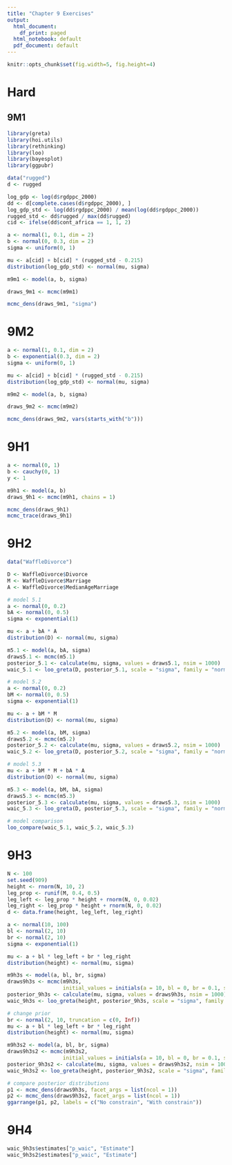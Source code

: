```yaml
---
title: "Chapter 9 Exercises"
output:
  html_document:
    df_print: paged
  html_notebook: default
  pdf_document: default
---
```


```r
knitr::opts_chunk$set(fig.width=5, fig.height=4) 
```

# Hard

## 9M1

```r
library(greta)
library(hoi.utils)
library(rethinking)
library(loo)
library(bayesplot)
library(ggpubr)

data("rugged")
d <- rugged

log_gdp <- log(d$rgdppc_2000)
dd <- d[complete.cases(d$rgdppc_2000), ]
log_gdp_std <- log(dd$rgdppc_2000) / mean(log(dd$rgdppc_2000))
rugged_std <- dd$rugged / max(dd$rugged)
cid <- ifelse(dd$cont_africa == 1, 1, 2)

a <- normal(1, 0.1, dim = 2)
b <- normal(0, 0.3, dim = 2)
sigma <- uniform(0, 1)

mu <- a[cid] + b[cid] * (rugged_std - 0.215)
distribution(log_gdp_std) <- normal(mu, sigma)

m9m1 <- model(a, b, sigma)

draws_9m1 <- mcmc(m9m1)

mcmc_dens(draws_9m1, "sigma")
```

# 9M2

```r
a <- normal(1, 0.1, dim = 2)
b <- exponential(0.3, dim = 2)
sigma <- uniform(0, 1)

mu <- a[cid] + b[cid] * (rugged_std - 0.215)
distribution(log_gdp_std) <- normal(mu, sigma)

m9m2 <- model(a, b, sigma)

draws_9m2 <- mcmc(m9m2)

mcmc_dens(draws_9m2, vars(starts_with("b")))
```

# 9H1

```r
a <- normal(0, 1)
b <- cauchy(0, 1)
y <- 1

m9h1 <- model(a, b)
draws_9h1 <- mcmc(m9h1, chains = 1)

mcmc_dens(draws_9h1)
mcmc_trace(draws_9h1)
```

# 9H2

```r
data("WaffleDivorce")

D <- WaffleDivorce$Divorce
M <- WaffleDivorce$Marriage
A <- WaffleDivorce$MedianAgeMarriage

# model 5.1
a <- normal(0, 0.2)
bA <- normal(0, 0.5)
sigma <- exponential(1)

mu <- a + bA * A
distribution(D) <- normal(mu, sigma)

m5.1 <- model(a, bA, sigma)
draws5.1 <- mcmc(m5.1)
posterior_5.1 <- calculate(mu, sigma, values = draws5.1, nsim = 1000)
waic_5.1 <- loo_greta(D, posterior_5.1, scale = "sigma", family = "normal", method = "waic")

# model 5.2
a <- normal(0, 0.2)
bM <- normal(0, 0.5)
sigma <- exponential(1)

mu <- a + bM * M
distribution(D) <- normal(mu, sigma)

m5.2 <- model(a, bM, sigma)
draws5.2 <- mcmc(m5.2)
posterior_5.2 <- calculate(mu, sigma, values = draws5.2, nsim = 1000)
waic_5.2 <- loo_greta(D, posterior_5.2, scale = "sigma", family = "normal", method = "waic")

# model 5.3
mu <- a + bM * M + bA * A
distribution(D) <- normal(mu, sigma)

m5.3 <- model(a, bM, bA, sigma)
draws5.3 <- mcmc(m5.3)
posterior_5.3 <- calculate(mu, sigma, values = draws5.3, nsim = 1000)
waic_5.3 <- loo_greta(D, posterior_5.3, scale = "sigma", family = "normal", method = "waic")

# model comparison
loo_compare(waic_5.1, waic_5.2, waic_5.3)
```

# 9H3

```r
N <- 100
set.seed(909)
height <- rnorm(N, 10, 2)
leg_prop <- runif(M, 0.4, 0.5)
leg_left <- leg_prop * height + rnorm(N, 0, 0.02)
leg_right <- leg_prop * height + rnorm(N, 0, 0.02)
d <- data.frame(height, leg_left, leg_right)

a <- normal(10, 100)
bl <- normal(2, 10)
br <- normal(2, 10)
sigma <- exponential(1)

mu <- a + bl * leg_left + br * leg_right
distribution(height) <- normal(mu, sigma)

m9h3s <- model(a, bl, br, sigma)
draws9h3s <- mcmc(m9h3s, 
                  initial_values = initials(a = 10, bl = 0, br = 0.1, sigma = 1))
posterior_9h3s <- calculate(mu, sigma, values = draws9h3s, nsim = 1000)
waic_9h3s <- loo_greta(height, posterior_9h3s, scale = "sigma", family = "normal", method = "waic")

# change prior
br <- normal(2, 10, truncation = c(0, Inf))
mu <- a + bl * leg_left + br * leg_right
distribution(height) <- normal(mu, sigma)

m9h3s2 <- model(a, bl, br, sigma)
draws9h3s2 <- mcmc(m9h3s2, 
                  initial_values = initials(a = 10, bl = 0, br = 0.1, sigma = 1))
posterior_9h3s2 <- calculate(mu, sigma, values = draws9h3s2, nsim = 1000)
waic_9h3s2 <- loo_greta(height, posterior_9h3s2, scale = "sigma", family = "normal", method = "waic")

# compare posterior distributions
p1 <- mcmc_dens(draws9h3s, facet_args = list(ncol = 1))
p2 <- mcmc_dens(draws9h3s2, facet_args = list(ncol = 1))
ggarrange(p1, p2, labels = c("No constrain", "With constrain"))
```

# 9H4 

```r
waic_9h3s$estimates["p_waic", "Estimate"]
waic_9h3s2$estimates["p_waic", "Estimate"]
```

